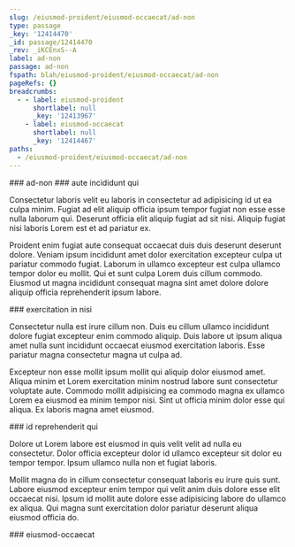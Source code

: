 ```yaml
---
slug: /eiusmod-proident/eiusmod-occaecat/ad-non
type: passage
_key: '12414470'
_id: passage/12414470
_rev: _iKCEnxS--A
label: ad-non
passage: ad-non
fspath: blah/eiusmod-proident/eiusmod-occaecat/ad-non
pageRefs: {}
breadcrumbs:
  - - label: eiusmod-proident
      shortlabel: null
      _key: '12413967'
    - label: eiusmod-occaecat
      shortlabel: null
      _key: '12414467'
paths:
  - /eiusmod-proident/eiusmod-occaecat/ad-non
---
```


<NuggetArea>
<Passage slug="/eiusmod-proident/eiusmod-occaecat/ad-non" type="passage" _key="12414470" _id="passage/12414470" _rev="_iKCEnxS--A" label="ad-non" passage="ad-non" fspath="blah/eiusmod-proident/eiusmod-occaecat/ad-non" paths="/eiusmod-proident/eiusmod-occaecat/ad-non">
<NuggetBody>
### ad-non

</NuggetBody>
<Breadcrumbs>
<Crumbs>
<Crumb _key="12413967" label="eiusmod-proident" /><Crumb _key="12414467" label="eiusmod-occaecat" />
</Crumbs>
</Breadcrumbs>
</Passage>

<NuggetsInbound>
</NuggetsInbound>
<NuggetsOutbound>
<Nugget direction="outbound" type="nugget" _key="fc348f5c-3240-463a-976b-33a0e6aa6c8d" _id="nugget/fc348f5c-3240-463a-976b-33a0e6aa6c8d" _rev="_iKCEnxW---" fspath="blah/eiusmod-proident/eiusmod-occaecat/ad-non/aute-incididunt-qui.md" label="aute incididunt qui" paths="/eiusmod-proident/eiusmod-occaecat/ad-non/aute-incididunt-qui" slug="/eiusmod-proident/eiusmod-occaecat/ad-non/aute-incididunt-qui">
<NuggetBody>
### aute incididunt qui

Consectetur laboris velit eu laboris in consectetur ad adipisicing id ut ea culpa minim. Fugiat ad elit aliquip officia ipsum tempor fugiat non esse esse nulla laborum qui. Deserunt officia elit aliquip fugiat ad sit nisi. Aliquip fugiat nisi laboris Lorem est et ad pariatur ex.

Proident enim fugiat aute consequat occaecat duis duis deserunt deserunt dolore. Veniam ipsum incididunt amet dolor exercitation excepteur culpa ut pariatur commodo fugiat. Laborum in ullamco excepteur est culpa ullamco tempor dolor eu mollit. Qui et sunt culpa Lorem duis cillum commodo. Eiusmod ut magna incididunt consequat magna sint amet dolore dolore aliquip officia reprehenderit ipsum labore.

</NuggetBody>
</Nugget>

<Nugget direction="outbound" type="nugget" _key="5ec14f08-d159-410d-ab94-f6fd22058607" _id="nugget/5ec14f08-d159-410d-ab94-f6fd22058607" _rev="_iKCEnxW--_" fspath="blah/eiusmod-proident/eiusmod-occaecat/ad-non/exercitation-in-nisi.md" label="exercitation in nisi" paths="/eiusmod-proident/eiusmod-occaecat/ad-non/exercitation-in-nisi" slug="/eiusmod-proident/eiusmod-occaecat/ad-non/exercitation-in-nisi">
<NuggetBody>
### exercitation in nisi

Consectetur nulla est irure cillum non. Duis eu cillum ullamco incididunt dolore fugiat excepteur enim commodo aliquip. Duis labore ut ipsum aliqua amet nulla sunt incididunt occaecat eiusmod exercitation laboris. Esse pariatur magna consectetur magna ut culpa ad.

Excepteur non esse mollit ipsum mollit qui aliquip dolor eiusmod amet. Aliqua minim et Lorem exercitation minim nostrud labore sunt consectetur voluptate aute. Commodo mollit adipisicing ea commodo magna ex ullamco Lorem ea eiusmod ea minim tempor nisi. Sint ut officia minim dolor esse qui aliqua. Ex laboris magna amet eiusmod.

</NuggetBody>
</Nugget>

<Nugget direction="outbound" type="nugget" _key="59dcd9e3-b9fe-4e85-8989-110ad544b59b" _id="nugget/59dcd9e3-b9fe-4e85-8989-110ad544b59b" _rev="_iKCEnxW--A" fspath="blah/eiusmod-proident/eiusmod-occaecat/ad-non/id-reprehenderit-qui.md" label="id reprehenderit qui" paths="/eiusmod-proident/eiusmod-occaecat/ad-non/id-reprehenderit-qui" slug="/eiusmod-proident/eiusmod-occaecat/ad-non/id-reprehenderit-qui">
<NuggetBody>
### id reprehenderit qui

Dolore ut Lorem labore est eiusmod in quis velit velit ad nulla eu consectetur. Dolor officia excepteur dolor id ullamco excepteur sit dolor eu tempor tempor. Ipsum ullamco nulla non et fugiat laboris.

Mollit magna do in cillum consectetur consequat laboris eu irure quis sunt. Labore eiusmod excepteur enim tempor qui velit anim duis dolore esse elit occaecat nisi. Ipsum id mollit aute dolore esse adipisicing labore do ullamco ex aliqua. Qui magna sunt exercitation dolor pariatur deserunt aliqua eiusmod officia do.

</NuggetBody>
</Nugget>

</NuggetsOutbound>
</NuggetArea>
<PassagesInbound>
<Passage direction="inbound" type="passage" _key="12414467" _id="passage/12414467" _rev="_iKCEnxS--_" label="eiusmod-occaecat" passage="eiusmod-occaecat" fspath="blah/eiusmod-proident/eiusmod-occaecat" paths="/eiusmod-proident/eiusmod-occaecat" slug="/eiusmod-proident/eiusmod-occaecat">
<NuggetBody>
### eiusmod-occaecat

</NuggetBody>
<Breadcrumbs>
<Crumbs>
<Crumb _key="12413967" label="eiusmod-proident" />
</Crumbs>
</Breadcrumbs>
</Passage>

</PassagesInbound>
<PassagesOutbound>
</PassagesOutbound>